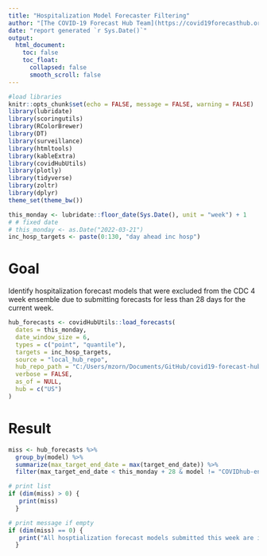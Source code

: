 ---
title: "Hospitalization Model Forecaster Filtering"
author: "[The COVID-19 Forecast Hub Team](https://covid19forecasthub.org/doc/)<br><br>https://covid19forecasthub.org/"
date: "report generated `r Sys.Date()`"
output:
  html_document:
    toc: false
    toc_float:
      collapsed: false
      smooth_scroll: false
---

```{r setup, include=FALSE}

#load libraries
knitr::opts_chunk$set(echo = FALSE, message = FALSE, warning = FALSE)
library(lubridate)
library(scoringutils)
library(RColorBrewer)
library(DT)
library(surveillance)
library(htmltools)
library(kableExtra)
library(covidHubUtils)
library(plotly)
library(tidyverse)
library(zoltr)
library(dplyr)
theme_set(theme_bw())

```

```{r set dates, include=FALSE}
this_monday <- lubridate::floor_date(Sys.Date(), unit = "week") + 1
# # fixed date
# this_monday <- as.Date("2022-03-21")
inc_hosp_targets <- paste(0:130, "day ahead inc hosp")
```

# Goal

Identify hospitalization forecast models that were excluded from the CDC 4 week ensemble due to submitting forecasts for less than 28 days for the current week.

```{r load data}
hub_forecasts <- covidHubUtils::load_forecasts(
  dates = this_monday,
  date_window_size = 6,
  types = c("point", "quantile"),
  targets = inc_hosp_targets,
  source = "local_hub_repo",
  hub_repo_path = "C:/Users/mzorn/Documents/GitHub/covid19-forecast-hub",
  verbose = FALSE,
  as_of = NULL,
  hub = c("US")
)
```

# Result

```{r list models, echo=TRUE}
miss <- hub_forecasts %>%
  group_by(model) %>%
  summarize(max_target_end_date = max(target_end_date)) %>%
  filter(max_target_end_date < this_monday + 28 & model != "COVIDhub-ensemble")

# print list
if (dim(miss) > 0) {
   print(miss) 
  }

# print message if empty
if (dim(miss) == 0) {
   print("All hosptialization forecast models submitted this week are included in the COVIDhub_4wk_ensemble") 
  }
```

